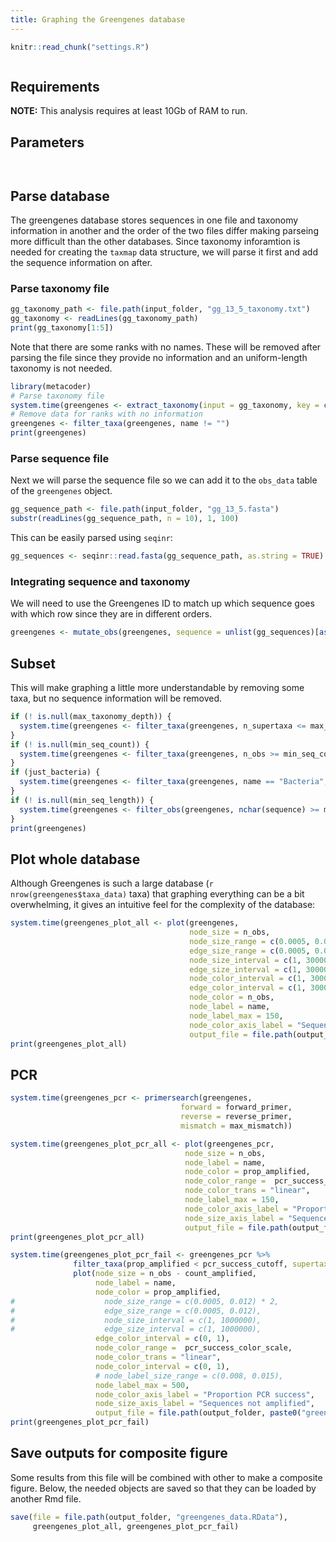 ```yaml
---
title: Graphing the Greengenes database
---
```


```r
knitr::read_chunk("settings.R")
```

```r
```

## Requirements 

**NOTE:** This analysis requires at least 10Gb of RAM to run. 

## Parameters

```r
```

```r
```


## Parse database

The greengenes database stores sequences in one file and taxonomy information in another and the order of the two files differ making parseing more difficult than the other databases.
Since taxonomy inforamtion is needed for creating the `taxmap` data structure, we will parse it first and add the sequence information on after.

### Parse taxonomy file

```r
gg_taxonomy_path <- file.path(input_folder, "gg_13_5_taxonomy.txt")
gg_taxonomy <- readLines(gg_taxonomy_path)
print(gg_taxonomy[1:5])
```

Note that there are some ranks with no names. 
These will be removed after parsing the file since they provide no information and an uniform-length taxonomy is not needed.

```r
library(metacoder)
# Parse taxonomy file
system.time(greengenes <- extract_taxonomy(input = gg_taxonomy, key = c(id = "obs_info", "class"), regex = "^([0-9]+)\t(.*)$", class_sep = "; ", class_regex = "^([a-z]{1})__(.*)$", class_key = c(rank = "taxon_info", "name")))
# Remove data for ranks with no information
greengenes <- filter_taxa(greengenes, name != "")
print(greengenes)
```


### Parse sequence file

Next we will parse the sequence file so we can add it to the `obs_data` table of the `greengenes` object.

```r
gg_sequence_path <- file.path(input_folder, "gg_13_5.fasta")
substr(readLines(gg_sequence_path, n = 10), 1, 100)
```

This can be easily parsed using `seqinr`:

```r
gg_sequences <- seqinr::read.fasta(gg_sequence_path, as.string = TRUE)
```


### Integrating sequence and taxonomy

We will need to use the Greengenes ID to match up which sequence goes with which row since they are in different orders.

```r
greengenes <- mutate_obs(greengenes, sequence = unlist(gg_sequences)[as.character(id)])
```


## Subset

This will make graphing a little more understandable by removing some taxa, but no sequence information will be removed. 

```r
if (! is.null(max_taxonomy_depth)) {
  system.time(greengenes <- filter_taxa(greengenes, n_supertaxa <= max_taxonomy_depth))
}
if (! is.null(min_seq_count)) {
  system.time(greengenes <- filter_taxa(greengenes, n_obs >= min_seq_count))
}
if (just_bacteria) {
  system.time(greengenes <- filter_taxa(greengenes, name == "Bacteria", subtaxa = TRUE))
}
if (! is.null(min_seq_length)) {
  system.time(greengenes <- filter_obs(greengenes, nchar(sequence) >= min_seq_length, unobserved = FALSE))
}
print(greengenes)
```


## Plot whole database

Although Greengenes is such a large database (`r nrow(greengenes$taxa_data)` taxa) that graphing everything can be a bit overwhelming, it gives an intuitive feel for the complexity of the database:

```r
system.time(greengenes_plot_all <- plot(greengenes, 
                                        node_size = n_obs,
                                        node_size_range = c(0.0005, 0.012) * 2,
                                        edge_size_range = c(0.0005, 0.012),
                                        node_size_interval = c(1, 3000000),
                                        edge_size_interval = c(1, 3000000),
                                        node_color_interval = c(1, 3000000),
                                        edge_color_interval = c(1, 3000000),
                                        node_color = n_obs,
                                        node_label = name,
                                        node_label_max = 150,
                                        node_color_axis_label = "Sequence count",
                                        output_file = file.path(output_folder, paste0("greengenes--all", output_format))))
print(greengenes_plot_all)
```


## PCR

```r
system.time(greengenes_pcr <- primersearch(greengenes,
                                      forward = forward_primer,
                                      reverse = reverse_primer,
                                      mismatch = max_mismatch))
```

```r
system.time(greengenes_plot_pcr_all <- plot(greengenes_pcr,
                                       node_size = n_obs,
                                       node_label = name,
                                       node_color = prop_amplified,
                                       node_color_range =  pcr_success_color_scale,
                                       node_color_trans = "linear",
                                       node_label_max = 150,
                                       node_color_axis_label = "Proportion PCR success",
                                       node_size_axis_label = "Sequence count",
                                       output_file = file.path(output_folder, paste0("greengenes--pcr_all", output_format))))
print(greengenes_plot_pcr_all)
```

```r
system.time(greengenes_plot_pcr_fail <- greengenes_pcr %>%
              filter_taxa(prop_amplified < pcr_success_cutoff, supertaxa = TRUE) %>%
              plot(node_size = n_obs - count_amplified,
                   node_label = name,
                   node_color = prop_amplified,
#                    node_size_range = c(0.0005, 0.012) * 2,
#                    edge_size_range = c(0.0005, 0.012),
#                    node_size_interval = c(1, 1000000),
#                    edge_size_interval = c(1, 1000000),
                   edge_color_interval = c(0, 1),
                   node_color_range =  pcr_success_color_scale,
                   node_color_trans = "linear",
                   node_color_interval = c(0, 1),
                   # node_label_size_range = c(0.008, 0.015),
                   node_label_max = 500,
                   node_color_axis_label = "Proportion PCR success",
                   node_size_axis_label = "Sequences not amplified",
                   output_file = file.path(output_folder, paste0("greengenes--pcr_fail", output_format))))
print(greengenes_plot_pcr_fail)
```


## Save outputs for composite figure

Some results from this file will be combined with other to make a composite figure.
Below, the needed objects are saved so that they can be loaded by another Rmd file.

```r
save(file = file.path(output_folder, "greengenes_data.RData"),
     greengenes_plot_all, greengenes_plot_pcr_fail)
```



